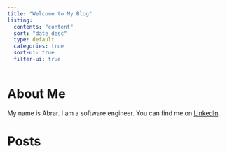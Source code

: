 ```yaml
---
title: "Welcome to My Blog"
listing:
  contents: "content"
  sort: "date desc"
  type: default
  categories: true
  sort-ui: true
  filter-ui: true
---
```


# About Me

My name is Abrar. I am a software engineer. You can find me on [LinkedIn](https://www.linkedin.com/in/abrar-sheikh-a97b3a45/).

# Posts